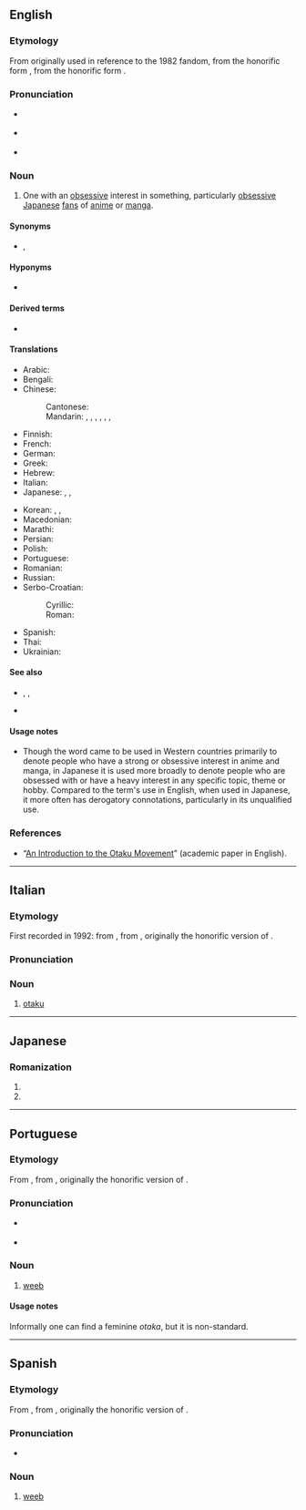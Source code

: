 ==English==
{{was wotd|2008|June|20}}

===Etymology===
From {{bor|en|ja|オタク|tr=otaku||[[anime]] [[obsessive]], [[geek]]}} originally used in reference to the 1982 ''{{w|Macross}}'' fandom, from the honorific form {{m|ja|お宅|tr=otaku|pos=[[you]]}}, from the honorific form {{m|ja|宅|tr=taku||[[home]]}}.

===Pronunciation===
{{wikipedia}}
* {{a|UK}} {{IPA|en|/əʊˈtɑːkuː/|[əʊ̯ˈtʰɑːkʰuː]}}
* {{a|US}} {{IPA|en|/oʊˈtɑku/|[o̞ʊ̯ˈtʰɑkʰu]}}
* {{audio|en|en-us-otaku.ogg|Audio (US)}}

===Noun===
{{en-noun|s|otaku}}

# {{lb|en|fandom}} One with an [[obsessive]] interest in something, particularly {{lb|en|originally|_|pejorative}} [[obsessive]] [[Japanese]] [[fan]]s of [[anime]] or [[manga]].

====Synonyms====
* {{l|en|geek}}, {{l|en|anorak}} {{q|UK}}

====Hyponyms====
* {{l|en|weeb}} {{q|non-Japanese}}

====Derived terms====
* {{l|en|otakukin}}

====Translations====
{{trans-top|one with an obsessive interest in something such as anime or manga}}
* Arabic: {{t|ar|أُوتَاكُو|m}}
* Bengali: {{t|bn|ওতাকু}}
* Chinese:
*: Cantonese: {{t|yue|御宅族|tr=jyu6 zaak6-2 zuk6}}
*: Mandarin: {{qualifier|male nerd}} {{t+|cmn|宅男|tr=zháinán}}, {{qualifier|female nerd}} {{t+|cmn|宅女|tr=zháinǚ}}, {{t+|cmn|御宅族|tr=yùzháizú}}, {{qualifier|fan}} {{t+|cmn|粉絲}}, {{t+|cmn|粉丝|tr=fěnsī}}, {{qualifier|one obsessed with Japanese things}} {{t+|cmn|哈日族|tr=hāRìzú}}, {{t|cmm|死宅|tr=sǐzhái}}
* Finnish: {{t|fi|otaku}}
* French: {{t+|fr|otaku|m|f}}
* German: {{t+|de|Otaku|m}}
* Greek: {{t|el|οτάκου|m|f}}
* Hebrew: {{t|he|אוֹטָאקוּ|m|tr=otáku}}
* Italian: {{t+|it|otaku|m|f}}
* Japanese: {{t+|ja|オタク}}, {{t|ja|ヲタク|tr=otaku}}, {{t+|ja|おたく}} {{qualifier|kana}}
{{trans-mid}}
* Korean: {{t+|ko|오타쿠}}, {{t|ko|오덕후}}, {{t|ko|씹덕}} {{qualifier|derogatory, vulgar}}
* Macedonian: {{t|mk|отаку|m}}
* Marathi: {{t|mr|ओताकु|m}}
* Persian: {{t|fa|اتاکو|tr=otâku}}
* Polish: {{t+|pl|otaku|m}}
* Portuguese: {{t+|pt|otaku|m|f}}
* Romanian: {{t+|ro|otaku|m|f}}
* Russian: {{t+|ru|ота́ку|m|f}}
* Serbo-Croatian:
*: Cyrillic: {{t|sh|отаку|m}}
*: Roman: {{t|sh|otaku|m}}
* Spanish: {{t+|es|otaku|m|f}}
* Thai: {{t|th|โอะตะกุ|tr=ò-dtà-gù}}
* Ukrainian: {{t|uk|ота́ку|m|f}}
{{trans-bottom}}

====See also====
* {{l|en|fanboy}}, {{l|en|fangirl}}, {{l|en|geek}}
* {{l|en|mangaka}}

====Usage notes====
* Though the word came to be used in Western countries primarily to denote people who have a strong or obsessive interest in anime and manga, in Japanese it is used more broadly to denote people who are obsessed with or have a heavy interest in any specific topic, theme or hobby. Compared to the term's use in English, when used in Japanese, it more often has derogatory connotations, particularly in its unqualified use.

===References===
* “[https://web.archive.org/web/20120302150800/http://www.brunel.ac.uk/4042/entertext4.1/lamarre1.pdf An Introduction to the Otaku Movement]” (academic paper in English).

{{topics|en|Fandom|Japanese fiction}}

----

==Italian==
{{wikipedia|lang=it}}

===Etymology===
First recorded in 1992: from {{bor|it|ja|オタク|tr=otaku||nerd, geek}}, from {{m|ja|お宅|tr=otaku|pos=honorific for “you”}}, originally the honorific version of {{m|ja|宅|tr=taku||home}}.

===Pronunciation===
{{it-pr|otàku}}

===Noun===
{{it-noun|mf|#}}

# {{lb|it|fandom}} [[#English|otaku]] {{gloss|one with an obsessive interest in something such as anime or manga}}

{{C|it|Japanese fiction}}

----

==Japanese==

===Romanization===
{{ja-romaji}}

# {{ja-romanization of|おたく}}
# {{ja-romanization of|オタク}}

----

==Portuguese==

===Etymology===
From {{bor|pt|ja|オタク|tr=otaku||nerd, geek}}, from {{m|ja|お宅|tr=otaku|pos=honorific for “you”}}, originally the honorific version of {{m|ja|宅|tr=taku||home}}.

===Pronunciation===
{{wikipedia|lang=pt}}
* {{a|BR}} {{IPA|pt|/oˈta.ku/}}
* {{hyphenation|pt|o|ta|ku}}

===Noun===
{{pt-noun|mf|old=1}}

# {{lb|pt|fandom}} [[weeb]] {{gloss|one with an interest in something such as anime or manga}}

====Usage notes====
Informally one can find a feminine ''otaka'', but it is non-standard.

{{C|pt|Fandom}}

----

==Spanish==
{{wikipedia|lang=es}}

===Etymology===
From {{bor|es|ja|オタク|tr=otaku||nerd, geek}}, from {{m|ja|お宅|tr=otaku|pos=honorific for “you”}}, originally the honorific version of {{m|ja|宅|tr=taku||home}}.

===Pronunciation===
{{es-IPA}}
* {{hyphenation|es|o|ta|ku}}

===Noun===
{{es-noun|mf}}

# {{lb|es|fandom}} [[weeb]] {{gloss|one with an interest in something such as anime or manga}}

{{C|es|Fandom}}